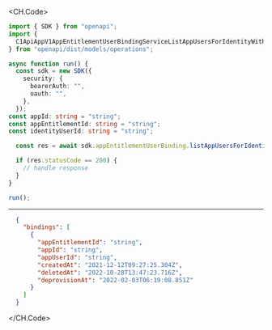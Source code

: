 
<CH.Code>
```typescript ListAppUsersForIdentityWithGrant.ts
import { SDK } from "openapi";
import {
  C1ApiAppV1AppEntitlementUserBindingServiceListAppUsersForIdentityWithGrantRequest,
} from "openapi/dist/models/operations";

async function run() {
  const sdk = new SDK({
    security: {
      bearerAuth: "",
      oauth: "",
    },
  });
const appId: string = "string";
const appEntitlementId: string = "string";
const identityUserId: string = "string";

  const res = await sdk.appEntitlementUserBinding.listAppUsersForIdentityWithGrant(appId, appEntitlementId, identityUserId);

  if (res.statusCode == 200) {
    // handle response
  }
}

run();
```
---

```json Example Response
  {
    "bindings": [
      {
        "appEntitlementId": "string",
        "appId": "string",
        "appUserId": "string",
        "createdAt": "2021-12-12T09:27:25.304Z",
        "deletedAt": "2022-10-28T13:47:23.716Z",
        "deprovisionAt": "2022-02-03T06:19:08.851Z"
      }
    ]
  }
```
</CH.Code>
